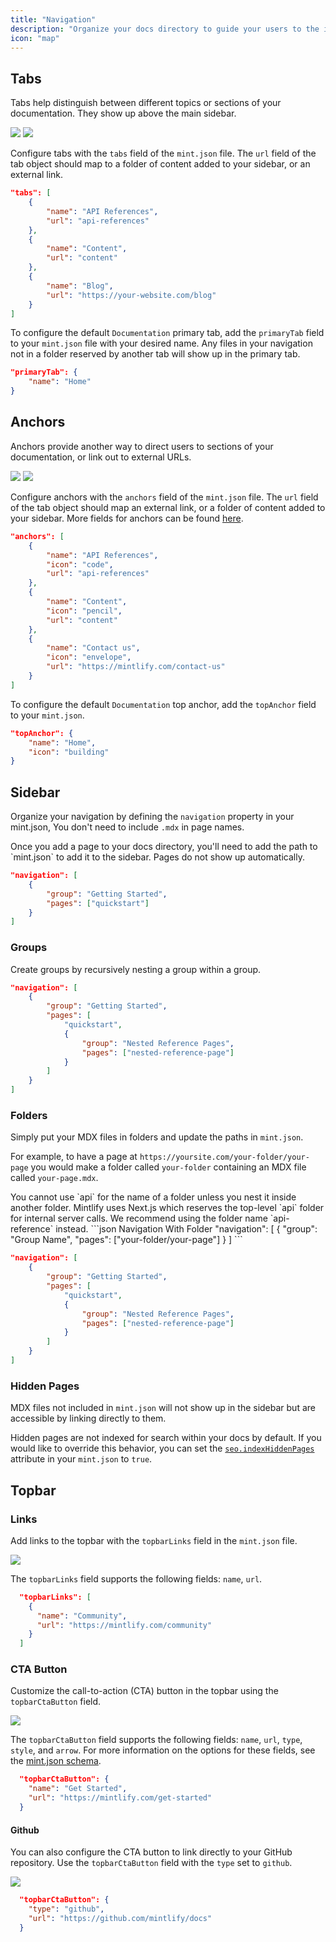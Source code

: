 ```yaml
---
title: "Navigation"
description: "Organize your docs directory to guide your users to the information they need "
icon: "map"
---
```


## Tabs

Tabs help distinguish between different topics or sections of your
documentation. They show up above the main sidebar.

<Frame>
  <img className="block dark:hidden rounded-md" src="/images/tabs-light.png" />

  <img className="hidden dark:block rounded-md" src="/images/tabs-dark.png" />
</Frame>

Configure tabs with the `tabs` field of the `mint.json` file. The `url` field of
the tab object should map to a folder of content added to your sidebar, or an
external link.

```json
"tabs": [
    {
        "name": "API References",
        "url": "api-references"
    },
    {
        "name": "Content",
        "url": "content"
    },
    {
        "name": "Blog",
        "url": "https://your-website.com/blog"
    }
]
```

To configure the default `Documentation` primary tab, add the `primaryTab` field
to your `mint.json` file with your desired name. Any files in your navigation
not in a folder reserved by another tab will show up in the primary tab.

```json
"primaryTab": {
    "name": "Home"
}
```

## Anchors

Anchors provide another way to direct users to sections of your documentation,
or link out to external URLs.

<Frame>
  <img className="block dark:hidden rounded-md" src="/images/anchor-light.png" />

  <img className="hidden dark:block rounded-md" src="/images/anchor-dark.png" />
</Frame>

Configure anchors with the `anchors` field of the `mint.json` file. The `url`
field of the tab object should map an external link, or a folder of content
added to your sidebar. More fields for anchors can be found
[here](/settings/global).

```json
"anchors": [
    {
        "name": "API References",
        "icon": "code",
        "url": "api-references"
    },
    {
        "name": "Content",
        "icon": "pencil",
        "url": "content"
    },
    {
        "name": "Contact us",
        "icon": "envelope",
        "url": "https://mintlify.com/contact-us"
    }
]
```

To configure the default `Documentation` top anchor, add the `topAnchor` field
to your `mint.json`.

```json
"topAnchor": {
    "name": "Home",
    "icon": "building"
}
```

## Sidebar

Organize your navigation by defining the `navigation` property in your
mint.json, You don't need to include `.mdx` in page names.

<Info>
  Once you add a page to your docs directory, you'll need to add the path to
  `mint.json` to add it to the sidebar. Pages do not show up automatically.
</Info>

```json Regular Navigation
"navigation": [
    {
        "group": "Getting Started",
        "pages": ["quickstart"]
    }
]
```

### Groups

Create groups by recursively nesting a group within a group.

```json Nested Navigation
"navigation": [
    {
        "group": "Getting Started",
        "pages": [
            "quickstart",
            {
                "group": "Nested Reference Pages",
                "pages": ["nested-reference-page"]
            }
        ]
    }
]
```

### Folders

Simply put your MDX files in folders and update the paths in `mint.json`.

For example, to have a page at `https://yoursite.com/your-folder/your-page` you
would make a folder called `your-folder` containing an MDX file called
`your-page.mdx`.

<Warning>
  You cannot use `api` for the name of a folder unless you nest it inside
  another folder. Mintlify uses Next.js which reserves the top-level `api`
  folder for internal server calls. We recommend using the folder name
  `api-reference` instead.
</Warning>

<CodeGroup>
  ```json Navigation With Folder
  "navigation": [
      {
          "group": "Group Name",
          "pages": ["your-folder/your-page"]
      }
  ]
  ```

```json Nested Navigation
"navigation": [
    {
        "group": "Getting Started",
        "pages": [
            "quickstart",
            {
                "group": "Nested Reference Pages",
                "pages": ["nested-reference-page"]
            }
        ]
    }
]
```

</CodeGroup>

### Hidden Pages

MDX files not included in `mint.json` will not show up in the sidebar but are
accessible by linking directly to them.

Hidden pages are not indexed for search within your docs by default. If you
would like to override this behavior, you can set the
[`seo.indexHiddenPages`](/settings/global#search-engine-optimization) attribute
in your `mint.json` to `true`.

## Topbar

### Links

Add links to the topbar with the `topbarLinks` field in the `mint.json` file.

<Frame>
  <img className="block rounded-md" src="/images/topbar-links.png" />
</Frame>

The `topbarLinks` field supports the following fields: `name`, `url`.

```json
  "topbarLinks": [
    {
      "name": "Community",
      "url": "https://mintlify.com/community"
    }
  ]
```

### CTA Button

Customize the call-to-action (CTA) button in the topbar using the `topbarCtaButton`
field.

<Frame>
  <img className="block rounded-md" src="/images/topbar-cta-get-started.png" />
</Frame>

The `topbarCtaButton` field supports the following fields: `name`, `url`, `type`, `style`, and `arrow`. For more information on the options for these fields, see the [mint.json schema](/settings/global#structure).

```json
  "topbarCtaButton": {
    "name": "Get Started",
    "url": "https://mintlify.com/get-started"
  }
```

#### Github

You can also configure the CTA button to link directly to your GitHub
repository. Use the `topbarCtaButton` field with the `type` set to `github`.

<Frame>
  <img className="block rounded-md" src="/images/topbar-cta-github.png" />
</Frame>

```json
  "topbarCtaButton": {
    "type": "github",
    "url": "https://github.com/mintlify/docs"
  }
```
